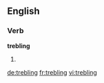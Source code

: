 
==English==

===Verb===
'''trebling'''

# {{present participle of|treble}}

[[de:trebling]]
[[fr:trebling]]
[[vi:trebling]]